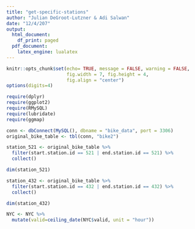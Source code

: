 ```yaml
---
title: "get-specific-stations"
author: "Julian DeGroot-Lutzner & Adi Salwan"
date: "12/4/207"
output:
  html_document:
    df_print: paged
  pdf_document:
    latex_engine: lualatex
---
```


```r
knitr::opts_chunk$set(echo= TRUE, message = FALSE, warning = FALSE,
                      fig.width = 7, fig.height = 4,
                      fig.align = "center")
options(digits=4)

require(dplyr)
require(ggplot2)
require(RMySQL)
require(lubridate)
require(ggmap)
```


```r
conn <- dbConnect(MySQL(), dbname = "bike_data", port = 3306)
original_bike_table <- tbl(conn, "bike2")
```

```r
station_521 <- original_bike_table %>%
  filter(start.station.id == 521 | end.station.id == 521) %>%
  collect()

dim(station_521)

station_432 <- original_bike_table %>%
  filter(start.station.id == 432 | end.station.id == 432) %>%
  collect()

dim(station_432)
```


```r
NYC <- NYC %>%
  mutate(valid=ceiling_date(NYC$valid, unit = "hour"))

```




